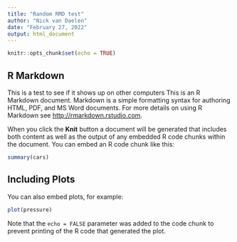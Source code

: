 ```yaml
---
title: "Random RMD test"
author: "Nick van Daelen"
date: "February 27, 2022"
output: html_document
---
```


```r
knitr::opts_chunk$set(echo = TRUE)
```

## R Markdown
This is a test to see if it shows up on other computers
This is an R Markdown document. Markdown is a simple formatting syntax for authoring HTML, PDF, and MS Word documents. For more details on using R Markdown see <http://rmarkdown.rstudio.com>.

When you click the **Knit** button a document will be generated that includes both content as well as the output of any embedded R code chunks within the document. You can embed an R code chunk like this:

```r
summary(cars)
```

## Including Plots

You can also embed plots, for example:

```r
plot(pressure)
```

Note that the `echo = FALSE` parameter was added to the code chunk to prevent printing of the R code that generated the plot.
